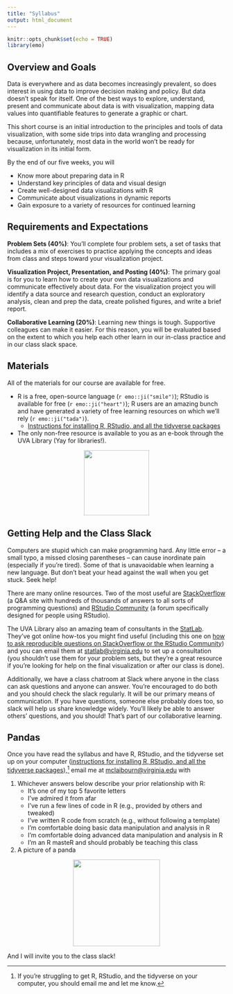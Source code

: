 ```yaml
---
title: "Syllabus"
output: html_document
---
```


```r
knitr::opts_chunk$set(echo = TRUE)
library(emo)
```

## Overview and Goals
Data is everywhere and as data becomes increasingly prevalent, so does interest in using data to improve decision making and policy. But data doesn’t speak for itself. One of the best ways to explore, understand, present and communicate about data is with visualization, mapping data values into quantifiable features to generate a graphic or chart.

This short course is an initial introduction to the principles and tools of data visualization, with some side trips into data wrangling and processing because, unfortunately, most data in the world won’t be ready for visualization in its initial form.

By the end of our five weeks, you will 

* Know more about preparing data in R
* Understand key principles of data and visual design
* Create well-designed data visualizations with R
* Communicate about visualizations in dynamic reports
* Gain exposure to a variety of resources for continued learning

## Requirements and Expectations
**Problem Sets (40%)**: You’ll complete four problem sets, a set of tasks that includes a mix of exercises to practice applying the concepts and ideas from class and steps toward your visualization project.

**Visualization Project, Presentation, and Posting (40%)**: The primary goal is for you to learn how to create your own data visualizations and communicate effectively about data. For the visualization project you will identify a data source and research question, conduct an exploratory analysis, clean and prep the data, create polished figures, and write a brief report. 

**Collaborative Learning (20%)**: Learning new things is tough. Supportive colleagues can make it easier. For this reason, you will be evaluated based on the extent to which you help each other learn in our in-class practice and in our class slack space.

## Materials
All of the materials for our course are available for free. 

* R is a free, open-source language (`r emo::ji("smile")`); RStudio is available for free (`r emo::ji("heart")`); R users are an amazing bunch and have generated a variety of free learning resources on which we’ll rely (`r emo::ji("tada")`). 
  - [Instructions for installing R, RStudio, and all the tidyverse packages](../install/)
* The only non-free resource is available to you as an e-book through the UVA Library (Yay for libraries!). 

<div style="text-align:center;"><img src="https://media.giphy.com/media/dB6ogWRDUsMKuAWrqi/giphy.gif" width="150"></div>


## Getting Help and the Class Slack

Computers are stupid which can make programming hard. Any little error -- a small typo, a missed closing parentheses -- can cause inordinate pain (especially if you're tired). Some of that is unavaoidable when learning a new language. But don't beat your head against the wall when you get stuck. Seek help!

There are many online resources. Two of the most useful are [StackOverflow](https://stackoverflow.com/) (a Q&A site with hundreds of thousands of answers to all sorts of programming questions) and [RStudio Community](https://community.rstudio.com/) (a forum specifically designed for people using RStudio).

The UVA Library also an amazing team of consultants in the [StatLab](https://data.library.virginia.edu/statlab/). They've got online how-tos you might find useful (including this one on [how to ask reproducible questions on StackOverflow or the RStudio Community](https://data.library.virginia.edu/ask-better-code-questions-and-get-better-answers-with-reprex/)) and you can email them at [statlab@virginia.edu](mailto:statlab@virginia.edu) to set up a consultation (you shouldn't use them for your problem sets, but they're a great resource if you're looking for help on the final visualization or after our class is done).

Additionally, we have a class chatroom at Slack where anyone in the class can ask questions and anyone can answer. You're encouraged to do both and you should check the slack regularly. It will be our primary means of communication. If you have questions, someone else probably does too, so slack will help us share knowledge widely. You'll likely be able to answer others' questions, and you should! That's part of our collaborative learning.

## Pandas

Once you have read the syllabus and have R, RStudio, and the tidyverse set up on your computer ([instructions for installing R, RStudio, and all the tidyverse packages](../install/)),[^1] email me at [mclaibourn@virginia.edu](mailto:mclaibourn@virginia.edu) with

1. Whichever answers below describe your prior relationship with R: 
    - It's one of my top 5 favorite letters
    - I've admired it from afar
    - I've run a few lines of code in R (e.g., provided by others and tweaked)
    - I've written R code from scratch (e.g., without following a template)
    - I'm comfortable doing basic data manipulation and analysis in R
    - I'm comfortable doing advanced data manipulation and analysis in R
    - I'm an R masteR and should probably be teaching this class

2. A picture of a panda  

<div style="text-align:center;"><img src="https://media.giphy.com/media/EatwJZRUIv41G/giphy.gif" width="200"></div>

And I will invite you to the class slack!

[^1]: If you're struggling to get R, RStudio, and the tidyverse on your computer, you should email me and let me know.